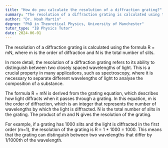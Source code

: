 ```yaml
---
title: "How do you calculate the resolution of a diffraction grating?"
summary: "The resolution of a diffraction grating is calculated using the formula R = mN, where m is the order of diffraction and N is the total number of slits."
author: "Dr. Noah Martin"
degree: "PhD in Theoretical Physics, University of Manchester"
tutor_type: "IB Physics Tutor"
date: 2024-06-01
---
```


The resolution of a diffraction grating is calculated using the formula R = mN, where m is the order of diffraction and N is the total number of slits.

In more detail, the resolution of a diffraction grating refers to its ability to distinguish between two closely spaced wavelengths of light. This is a crucial property in many applications, such as spectroscopy, where it is necessary to separate different wavelengths of light to analyse the composition of a substance.

The formula R = mN is derived from the grating equation, which describes how light diffracts when it passes through a grating. In this equation, m is the order of diffraction, which is an integer that represents the number of wavelengths by which the light is diffracted. N is the total number of slits in the grating. The product of m and N gives the resolution of the grating.

For example, if a grating has 1000 slits and the light is diffracted in the first order (m=1), the resolution of the grating is R = 1 * 1000 = 1000. This means that the grating can distinguish between two wavelengths that differ by 1/1000th of the wavelength.
    